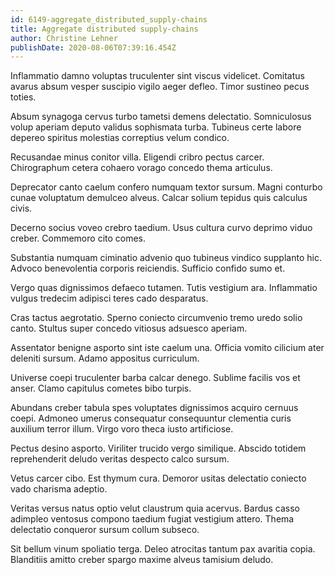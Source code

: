 ```yaml
---
id: 6149-aggregate_distributed_supply-chains
title: Aggregate distributed supply-chains
author: Christine Lehner
publishDate: 2020-08-06T07:39:16.454Z
---
```


Inflammatio damno voluptas truculenter sint viscus videlicet. Comitatus avarus absum vesper suscipio vigilo aeger defleo. Timor sustineo pecus toties.

Absum synagoga cervus turbo tametsi demens delectatio. Somniculosus volup aperiam deputo validus sophismata turba. Tubineus certe labore depereo spiritus molestias correptius velum condico.

Recusandae minus conitor villa. Eligendi cribro pectus carcer. Chirographum cetera cohaero vorago concedo thema articulus.

Deprecator canto caelum confero numquam textor sursum. Magni conturbo cunae voluptatum demulceo alveus. Calcar solium tepidus quis calculus civis.

Decerno socius voveo crebro taedium. Usus cultura curvo deprimo viduo creber. Commemoro cito comes.

Substantia numquam ciminatio advenio quo tubineus vindico supplanto hic. Advoco benevolentia corporis reiciendis. Sufficio confido sumo et.

Vergo quas dignissimos defaeco tutamen. Tutis vestigium ara. Inflammatio vulgus tredecim adipisci teres cado desparatus.

Cras tactus aegrotatio. Sperno coniecto circumvenio tremo uredo solio canto. Stultus super concedo vitiosus adsuesco aperiam.

Assentator benigne asporto sint iste caelum una. Officia vomito cilicium ater deleniti sursum. Adamo appositus curriculum.

Universe coepi truculenter barba calcar denego. Sublime facilis vos et anser. Clamo capitulus cometes bibo turpis.

Abundans creber tabula spes voluptates dignissimos acquiro cernuus coepi. Admoneo umerus consequatur consequuntur clementia curis auxilium terror illum. Virgo voro theca iusto artificiose.

Pectus desino asporto. Viriliter trucido vergo similique. Abscido totidem reprehenderit deludo veritas despecto calco sursum.

Vetus carcer cibo. Est thymum cura. Demoror usitas delectatio coniecto vado charisma adeptio.

Veritas versus natus optio velut claustrum quia acervus. Bardus casso adimpleo ventosus compono taedium fugiat vestigium attero. Thema delectatio conqueror sursum collum subseco.

Sit bellum vinum spoliatio terga. Deleo atrocitas tantum pax avaritia copia. Blanditiis amitto creber spargo maxime alveus tamisium deludo.
